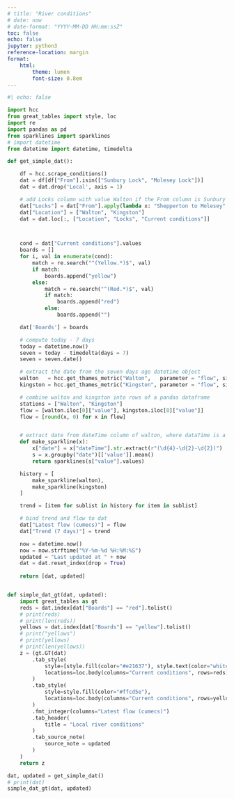 ```yaml
---
# title: "River conditions"
# date: now
# date-format: "YYYY-MM-DD HH:mm:ssZ"
toc: false
echo: false
jupyter: python3
reference-location: margin
format: 
    html:
        theme: lumen
        font-size: 0.8em
---
```


```python
#| echo: false

import hcc
from great_tables import style, loc
import re
import pandas as pd
from sparklines import sparklines
# import datetime
from datetime import datetime, timedelta

def get_simple_dat():

    df = hcc.scrape_conditions()
    dat = df[df["From"].isin(["Sunbury Lock", "Molesey Lock"])]
    dat = dat.drop('Local', axis = 1)

    # add Locks column with value Walton if the From column is Sunbury Lock
    dat["Locks"] = dat["From"].apply(lambda x: "Shepperton to Molesey" if x == "Sunbury Lock" else "Molesey to Teddington")
    dat["Location"] = ["Walton", "Kingston"]
    dat = dat.loc[:, ["Location", "Locks", "Current conditions"]]



    cond = dat["Current conditions"].values
    boards = []
    for i, val in enumerate(cond):
        match = re.search("^(Yellow.*)$", val)
        if match:
            boards.append("yellow")
        else:
            match = re.search("^(Red.*)$", val)
            if match:
                boards.append("red")
            else: 
                boards.append("")

    dat['Boards'] = boards

    # compute today - 7 days
    today = datetime.now()
    seven = today - timedelta(days = 7)
    seven = seven.date()

    # extract the date from the seven days ago datetime object
    walton   = hcc.get_thames_metric("Walton",   parameter = "flow", since = seven).loc[:, ["dateTime", "value"]]
    kingston = hcc.get_thames_metric("Kingston", parameter = "flow", since = seven).loc[:, ["dateTime", "value"]]

    # combine walton and kingston into rows of a pandas dataframe
    stations = ["Walton", "Kingston"]
    flow = [walton.iloc[0]["value"], kingston.iloc[0]["value"]]
    flow = [round(x, 0) for x in flow]


    # extract date from dateTime column of walton, where dataTime is a string
    def make_sparkline(x):
        x["date"] = x["dateTime"].str.extract(r"(\d{4}-\d{2}-\d{2})")
        s = x.groupby("date")[['value']].mean()
        return sparklines(s["value"].values)

    history = [
        make_sparkline(walton),
        make_sparkline(kingston)
    ]

    trend = [item for sublist in history for item in sublist]

    # bind trend and flow to dat
    dat["Latest flow (cumecs)"] = flow
    dat["Trend (7 days)"] = trend

    now = datetime.now()
    now = now.strftime("%Y-%m-%d %H:%M:%S")
    updated = "Last updated at " + now
    dat = dat.reset_index(drop = True)
    
    return [dat, updated]


def simple_dat_gt(dat, updated):
    import great_tables as gt
    reds = dat.index[dat["Boards"] == "red"].tolist()
    # print(reds)
    # print(len(reds))
    yellows = dat.index[dat["Boards"] == "yellow"].tolist()
    # print("yellows")
    # print(yellows)
    # print(len(yellows))
    z = (gt.GT(dat)
        .tab_style(
            style=[style.fill(color="#e21637"), style.text(color="white")],
            locations=loc.body(columns="Current conditions", rows=reds)
        )
        .tab_style(
            style=style.fill(color="#ffcd5e"),
            locations=loc.body(columns="Current conditions", rows=yellows)
        )
        .fmt_integer(columns="Latest flow (cumecs)")
        .tab_header(
            title = "Local river conditions"
        )
        .tab_source_note(
            source_note = updated
        )
    )
    return z

dat, updated = get_simple_dat()
# print(dat)
simple_dat_gt(dat, updated)
```


